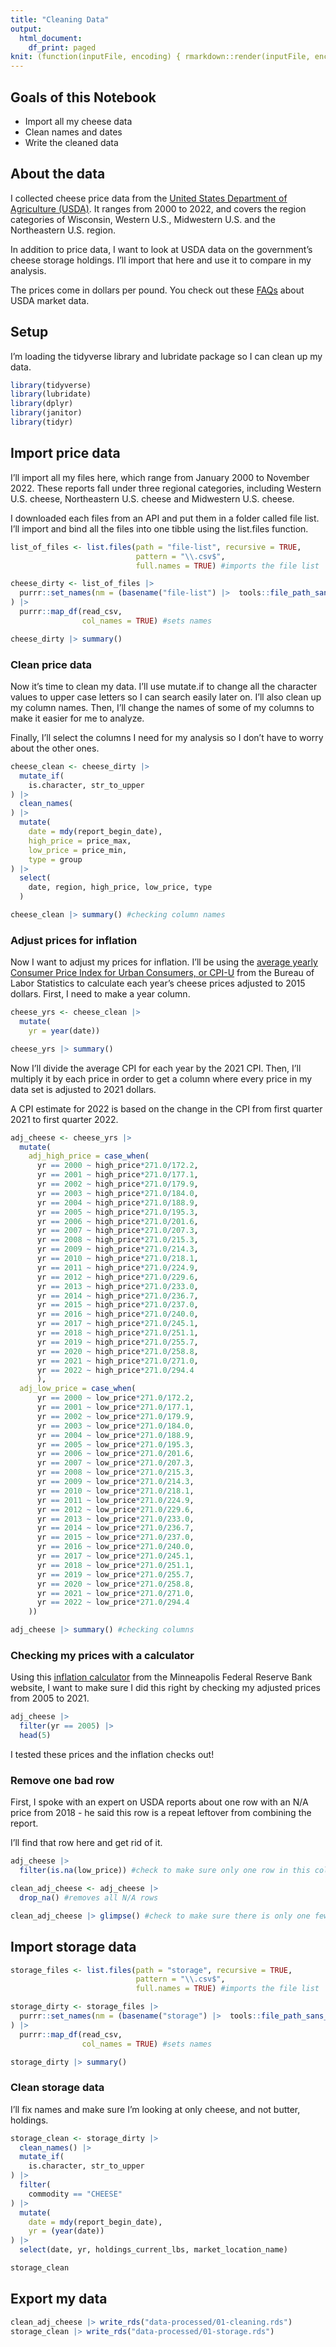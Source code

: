 ```yaml
---
title: "Cleaning Data"
output:
  html_document:
    df_print: paged
knit: (function(inputFile, encoding) { rmarkdown::render(inputFile, encoding = encoding, output_dir = "docs") })
---
```


## Goals of this Notebook

- Import all my cheese data
- Clean names and dates
- Write the cleaned data

## About the data

I collected cheese price data from the [United States Department of Agriculture (USDA)](https://mymarketnews.ams.usda.gov/public_data). It ranges from 2000 to 2022, and covers the region categories of Wisconsin, Western U.S., Midwestern U.S. and the  Northeastern U.S. region.

In addition to price data, I want to look at USDA data on the government's cheese storage holdings. I'll import that here and use it to compare in my analysis.

The prices come in dollars per pound. You check out these [FAQs](https://mymarketnews.ams.usda.gov/faqs) about USDA market data.

## Setup

I'm loading the tidyverse library and lubridate package so I can clean up my data.

```r
library(tidyverse)
library(lubridate)
library(dplyr)
library(janitor)
library(tidyr)
```

## Import price data

I'll import all my files here, which range from January 2000 to November 2022. These reports fall under three regional categories, including Western U.S. cheese, Northeastern U.S. cheese and Midwestern U.S. cheese.

I downloaded each files from an API and put them in a folder called file list. I'll import and bind all the files into one tibble using the list.files function.

```r
list_of_files <- list.files(path = "file-list", recursive = TRUE,
                            pattern = "\\.csv$", 
                            full.names = TRUE) #imports the file list

cheese_dirty <- list_of_files |> 
  purrr::set_names(nm = (basename("file-list") |>  tools::file_path_sans_ext())
) |> 
  purrr::map_df(read_csv, 
                col_names = TRUE) #sets names

cheese_dirty |> summary()
```

### Clean  price data

Now it's time to clean my data. I'll use mutate.if to change all the character values to upper case letters so I can search easily later on. I'll also clean up my column names. Then, I'll change the names of some of my columns to make it easier for me to analyze.

Finally, I'll select the columns I need for my analysis so I don't have to worry about the other ones. 

```r
cheese_clean <- cheese_dirty |> 
  mutate_if(
    is.character, str_to_upper
) |> 
  clean_names(
) |>
  mutate(
    date = mdy(report_begin_date),
    high_price = price_max,
    low_price = price_min,
    type = group
) |> 
  select(
    date, region, high_price, low_price, type
  )

cheese_clean |> summary() #checking column names
```

### Adjust prices for inflation

Now I want to adjust my prices for inflation. I'll be using the [average yearly Consumer Price Index for Urban Consumers, or CPI-U](https://www.bls.gov/bls/archived_sched.htm) from the Bureau of Labor Statistics to calculate each year's cheese prices adjusted to 2015 dollars. First, I need to make a year column.

```r
cheese_yrs <- cheese_clean |>
  mutate(
    yr = year(date))

cheese_yrs |> summary()
```

Now I'll divide the average CPI for each year by the 2021 CPI. Then,  I'll multiply it by each price in order to get a column where every price in my data set is adjusted to 2021 dollars.

A CPI estimate for 2022 is based on the change in the CPI from first quarter 2021 to first quarter 2022.

```r
adj_cheese <- cheese_yrs |>
  mutate(
    adj_high_price = case_when(
      yr == 2000 ~ high_price*271.0/172.2,
      yr == 2001 ~ high_price*271.0/177.1,
      yr == 2002 ~ high_price*271.0/179.9,
      yr == 2003 ~ high_price*271.0/184.0,
      yr == 2004 ~ high_price*271.0/188.9,
      yr == 2005 ~ high_price*271.0/195.3,
      yr == 2006 ~ high_price*271.0/201.6,
      yr == 2007 ~ high_price*271.0/207.3,
      yr == 2008 ~ high_price*271.0/215.3,
      yr == 2009 ~ high_price*271.0/214.3,
      yr == 2010 ~ high_price*271.0/218.1,
      yr == 2011 ~ high_price*271.0/224.9,
      yr == 2012 ~ high_price*271.0/229.6,
      yr == 2013 ~ high_price*271.0/233.0,
      yr == 2014 ~ high_price*271.0/236.7,
      yr == 2015 ~ high_price*271.0/237.0,
      yr == 2016 ~ high_price*271.0/240.0,
      yr == 2017 ~ high_price*271.0/245.1,
      yr == 2018 ~ high_price*271.0/251.1,
      yr == 2019 ~ high_price*271.0/255.7,
      yr == 2020 ~ high_price*271.0/258.8,
      yr == 2021 ~ high_price*271.0/271.0,
      yr == 2022 ~ high_price*271.0/294.4
      ),
  adj_low_price = case_when(
      yr == 2000 ~ low_price*271.0/172.2,
      yr == 2001 ~ low_price*271.0/177.1,
      yr == 2002 ~ low_price*271.0/179.9,
      yr == 2003 ~ low_price*271.0/184.0,
      yr == 2004 ~ low_price*271.0/188.9,
      yr == 2005 ~ low_price*271.0/195.3,
      yr == 2006 ~ low_price*271.0/201.6,
      yr == 2007 ~ low_price*271.0/207.3,
      yr == 2008 ~ low_price*271.0/215.3,
      yr == 2009 ~ low_price*271.0/214.3,
      yr == 2010 ~ low_price*271.0/218.1,
      yr == 2011 ~ low_price*271.0/224.9,
      yr == 2012 ~ low_price*271.0/229.6,
      yr == 2013 ~ low_price*271.0/233.0,
      yr == 2014 ~ low_price*271.0/236.7,
      yr == 2015 ~ low_price*271.0/237.0,
      yr == 2016 ~ low_price*271.0/240.0,
      yr == 2017 ~ low_price*271.0/245.1,
      yr == 2018 ~ low_price*271.0/251.1,
      yr == 2019 ~ low_price*271.0/255.7,
      yr == 2020 ~ low_price*271.0/258.8,
      yr == 2021 ~ low_price*271.0/271.0,
      yr == 2022 ~ low_price*271.0/294.4
    ))

adj_cheese |> summary() #checking columns
```

### Checking my prices with a calculator

Using this [inflation calculator](https://www.minneapolisfed.org/about-us/monetary-policy/inflation-calculator) from the Minneapolis Federal Reserve Bank website, I want to make sure I did this right by checking my adjusted prices from 2005 to 2021.

```r
adj_cheese |> 
  filter(yr == 2005) |> 
  head(5)
```

I tested these prices and the inflation checks out!

### Remove one bad row

First, I spoke with an expert on USDA reports about one row with an N/A price from 2018 - he said this row is a repeat leftover from combining the report.

I'll find that row here and get rid of it.

```r
adj_cheese |> 
  filter(is.na(low_price)) #check to make sure only one row in this column has an N/A value

clean_adj_cheese <- adj_cheese |> 
  drop_na() #removes all N/A rows

clean_adj_cheese |> glimpse() #check to make sure there is only one fewer row in the data - it should be 22,366
```

## Import storage data

```r
storage_files <- list.files(path = "storage", recursive = TRUE,
                            pattern = "\\.csv$", 
                            full.names = TRUE) #imports the file list

storage_dirty <- storage_files |> 
  purrr::set_names(nm = (basename("storage") |>  tools::file_path_sans_ext())
) |> 
  purrr::map_df(read_csv, 
                col_names = TRUE) #sets names

storage_dirty |> summary()
```

### Clean storage data

I'll fix names and make sure I'm looking at only cheese, and not butter, holdings.

```r
storage_clean <- storage_dirty |>
  clean_names() |> 
  mutate_if(
    is.character, str_to_upper
) |> 
  filter(
    commodity == "CHEESE"
) |> 
  mutate(
    date = mdy(report_begin_date),
    yr = (year(date))
) |> 
  select(date, yr, holdings_current_lbs, market_location_name)

storage_clean
```

## Export my data

```r
clean_adj_cheese |> write_rds("data-processed/01-cleaning.rds")
storage_clean |> write_rds("data-processed/01-storage.rds")
```
